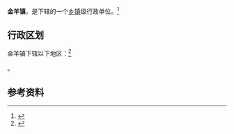 {{中国乡级行政区|62/06/02/107/000}}

'''金羊镇'''，是{{PRC admin/fullname|62/06/02/107/000|3}}下辖的一个[[乡镇|乡镇]]级行政单位。<ref>{{PRC admin/ref sgc|{{PRC admin/parent|62/06/02/107/000}}}}</ref>

== 行政区划 ==

金羊镇下辖以下地区：<ref>{{PRC admin/ref sgc|62/06/02/107/000}}</ref>

{{PRC admin/children|62/06/02/107/000}}。

== 参考资料 ==

{{reflist}}

{{行政区划小作品}}
{{PRC admin/navcat|62/06/02/107/000}}
